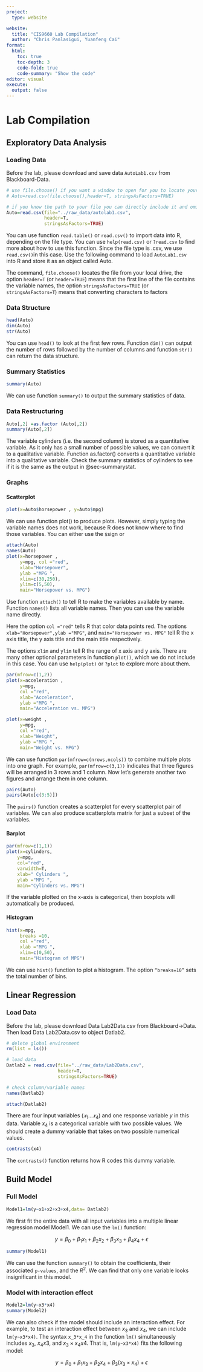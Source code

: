 ---
project:
  type: website

website:
  title: "CIS9660 Lab Compilation"
  author: "Chris Panlasigui, Yuanfeng Cai"
format: 
  html:
    toc: true
    toc-depth: 3
    code-fold: true
    code-summary: "Show the code"
editor: visual
execute:
  output: false
---

# Lab Compilation

## Exploratory Data Analysis {#sec-EDA}

### Loading Data {#sec-loaddata}

Before the lab, please download and save data `AutoLab1.csv` from Blackboard-Data.

```{r}
# use file.choose() if you want a window to open for you to locate your file
# Auto=read.csv(file.choose(),header=T, stringsAsFactors=TRUE)

# if you know the path to your file you can directly include it and omit file.choose()
Auto=read.csv(file="../raw_data/autolab1.csv",
              header=T, 
              stringsAsFactors=TRUE)
```

You can use function `read.table()` or `read.csv()` to import data into R, depending on the file type. You can use `help(read.csv)` or `?read.csv` to find more about how to use this function. Since the file type is .csv, we use `read.csv()`in this case. Use the following command to load `AutoLab1.csv` into R and store it as an object called Auto.

The command, `file.choose()` locates the file from your local drive, the option `header=T` (or `header=TRUE`) means that the first line of the file contains the variable names, the option `stringsAsFactors=TRUE` (or `stringsAsFactors=T`) means that converting characters to factors

### Data Structure {#sec-datastruct}

```{r}
head(Auto)
dim(Auto)
str(Auto)
```

You can use `head()` to look at the first few rows. Function `dim()` can output the number of rows followed by the number of columns and function `str()` can return the data structure.

### Summary Statistics {#sec-summarystat}

```{r}
summary(Auto)
```

We can use function `summary()` to output the summary statistics of data.

### Data Restructuring {#sec-datarestruct}

```{r}
Auto[,2] =as.factor (Auto[,2])
summary(Auto[,2])
```

The variable cylinders (i.e. the second column) is stored as a quantitative variable. As it only has a small number of possible values, we can convert it to a qualitative variable. Function as.factor() converts a quantitative variable into a qualitative variable. Check the summary statistics of cylinders to see if it is the same as the output in @sec-summarystat.

### Graphs {#sec-edagraphs}

#### Scatterplot {#sec-edascatter}

```{r}
plot(x=Auto$horsepower , y=Auto$mpg)
```

We can use function plot() to produce plots. However, simply typing the variable names does not work, because R does not know where to find those variables. You can either use the `$`sign or 

```{r}
attach(Auto)
names(Auto)
plot(x=horsepower , 
     y=mpg, col ="red", 
     xlab="Horsepower",
     ylab ="MPG ",
     xlim=c(30,250), 
     ylim=c(5,50), 
     main="Horsepower vs. MPG")
```


Use function `attach()` to tell R to make the variables available by name. Function `names()` lists all variable names. Then you can use the variable name directly.


Here the option `col ="red"` tells R that color data points red. The options `xlab="Horsepower",ylab ="MPG"`, and `main="Horsepower vs. MPG"` tell R the x axis title, the y axis title and the main title respectively.

The options `xlim` and `ylim` tell R the range of x axis and y axis.
There are many other optional parameters in function `plot()`, which we do not include in this case. You can use `help(plot)` or `?plot` to explore more about them.

```{r}
par(mfrow=c(1,2))
plot(x=acceleration ,
     y=mpg, 
     col ="red", 
     xlab="Acceleration",
     ylab ="MPG ", 
     main="Acceleration vs. MPG")

plot(x=weight , 
     y=mpg, 
     col ="red", 
     xlab="Weight", 
     ylab ="MPG ", 
     main="Weight vs. MPG")
```

We can use function `par(mfrow=c(nrows,ncols))` to combine multiple plots into one graph. For example, `par(mfrow=c(3,1))` indicates that three figures will be arranged in 3 rows and 1 column. Now let’s generate another two figures and arrange them in one column.

```{r}
pairs(Auto)
pairs(Auto[c(3:5)])
```

The `pairs()` function creates a scatterplot for every scatterplot pair of variables. We can also produce scatterplots matrix for just a subset of the variables.


#### Barplot {#sec-edabarplot}

```{r}
par(mfrow=c(1,1))
plot(x=cylinders, 
    y=mpg, 
    col="red", 
    varwidth=T, 
    xlab=" Cylinders ", 
    ylab ="MPG ", 
    main="Cylinders vs. MPG")
```

If the variable plotted on the x-axis is categorical, then boxplots will automatically be produced.

#### Histogram {#sec-edahist}

```{r}
hist(x=mpg, 
     breaks =10, 
     col ="red", 
     xlab ="MPG ",
     xlim=c(0,50),
     main="Histogram of MPG")
```

We can use `hist()` function to plot a histogram. The option `“breaks=10”` sets the total number of bins.


## Linear Regression {#sec-linearregression}

### Load Data

Before the lab, please download Data Lab2Data.csv from Blackboard→Data. Then load Data Lab2Data.csv to object Datlab2.

```{r}
# delete global environment
rm(list = ls())

# load data
Datlab2 = read.csv(file="../raw_data/Lab2Data.csv", 
                   header=T, 
                   stringsAsFactors=TRUE)

# check column/variable names
names(Datlab2)

attach(Datlab2)
```

There are four input variables $(𝑥_1 ...𝑥_4)$ and one response variable $y$ in this data. Variable $x_4$ is a categorical variable with two possible values. We should create a dummy variable that takes on two possible numerical values. 

```{r}
contrasts(x4)
```

The `contrasts()` function returns how R codes this dummy variable.

## Build Model

### Full Model

```{r}
Model1=lm(y~x1+x2+x3+x4,data= Datlab2)
```

We first fit the entire data with all input variables into a multiple linear regression model Model1. We can use the `lm()` function:

$$ y =\beta_0 + \beta_1 x_1 + \beta_2 x_2 + \beta_3 x_3 + \beta_4 x_4 + \epsilon$$ 

```{r}
summary(Model1)
```

We can use the function `summary()` to obtain the coefficients, their associated `p-values`, and the $R^2$. We can find that only one variable looks insignificant in this model.

### Model with interaction effect

```{r}
Model2=lm(y~x3*x4)
summary(Model2)
```


We can also check if the model should include an interaction effect. For example, to test an interaction effect between $x_3$ and $x_4$, we can include `lm(y~x3*x4)`. The syntax `x_3*x_4` in the function `lm()` simultaneously includes $x_3$, $x_4$𝑥3, and $x_3 \times x_4$𝑥4. That is, `lm(y~x3*x4)` fits the following model:

$$y = \beta_0 + \beta_1 x_3 + \beta_2 x_4 + \beta_3(x_3 \times x_4) + \epsilon$$

